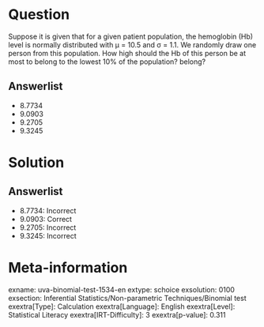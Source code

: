 Question
========

Suppose it is given that for a given patient population, the hemoglobin (Hb) level is normally distributed with μ = 10.5 and σ = 1.1. We randomly draw one person from this population. How high should the Hb of this person be at most to belong to the lowest 10% of the population? belong?

Answerlist
----------

* 8.7734
* 9.0903
* 9.2705
* 9.3245

Solution
========

Answerlist
----------

* 8.7734: Incorrect
* 9.0903: Correct
* 9.2705: Incorrect
* 9.3245: Incorrect

Meta-information
================
exname: uva-binomial-test-1534-en
extype: schoice
exsolution: 0100
exsection: Inferential Statistics/Non-parametric Techniques/Binomial test
exextra[Type]: Calculation
exextra[Language]: English
exextra[Level]: Statistical Literacy
exextra[IRT-Difficulty]: 3
exextra[p-value]: 0.311
